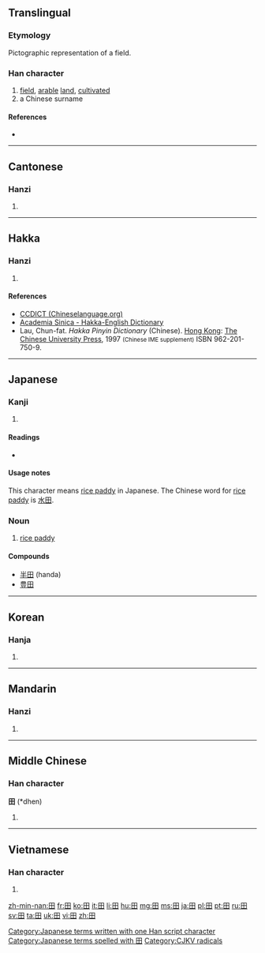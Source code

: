 ==Translingual==
{{stroke order|strokes=5}}
{{stroke order|strokes=5|type=jbw}}
{{stroke order|type=animate}}
{{stroke order|type=janimate}}

===Etymology===
Pictographic representation of a field.

===Han character===
{{Han char|rn=102|rad=田|as=00|sn=5|four=6040<sub>0</sub>|canj=田 (W)|ids=⿴[[囗]][[十]]}}

# [[field]], [[arable]] [[land]], [[cultivated]]
# a Chinese surname

====References====
* {{Han ref|kx=0756.110|dkj=21723|dj=1167.010|hdz=42524.010|uh=7530|ud=30000|bh=A5D0|bd=42448}}

----

==Cantonese==

===Hanzi===
{{yue-hanzi|jyut=|y=tin4}}

# {{defn|lang=yue|sort=田00}}

----

==Hakka==

===Hanzi===
{{hak-hanzi|poj=thîen|gd=t'ien<sup>2</sup>; t'en<sup>2</sup> [Bao'an, Dongguan]|hpy=tian2}}

# {{defn|lang=hak|sort=田00}}

====References====
*[http://www.chinalanguage.com/dictionaries/?mode=view&view=chardict&query=%E7%94%B0 CCDICT (Chineselanguage.org)]
*[http://minhakka.ling.sinica.edu.tw/bkg/hakyin/search.php?DETAIL=1&LIMIT=id=44727&dbname=su_tian_1&graph=2 Academia Sinica - Hakka-English Dictionary]
*Lau, Chun-fat. ''Hakka Pinyin Dictionary'' (Chinese). [[Hong Kong]]: [[w:Chinese University of Hong Kong|The Chinese University Press]], 1997 <small>(Chinese IME supplement)</small> ISBN 962-201-750-9.

----

==Japanese==

===Kanji===
{{ja-kanji|grade=1|rs=田00}}

# {{defn|lang=ja|sort=田00}}

====Readings====
* {{ja-readings|goon=[[でん]] (den)
|kanon=[[てん]] (ten)
|kun=[[た]] (ta)
|nanori=[[だ]] (da)}}

====Usage notes====
This character means [[rice paddy]] in Japanese. The Chinese word for [[rice paddy]] is [[水田]].

===Noun===
{{ja-noun|k|hira=た|rom=ta}}

# [[rice paddy]]

====Compounds====
* [[半田]] (handa)
* [[豊田]]

[[Category:Japanese terms written with one Han script character]]
[[Category:Japanese terms spelled with 田]]
----

==Korean==

===Hanja===
{{ko-hanja|hangeul=전|eumhun=밭|rv=jeon|mr=chŏn|y=cen}}

# {{defn|lang=ko|sort=田00}}

----

==Mandarin==

===Hanzi===
{{cmn-hanzi|pin=[[tián]] ([[tian2]]), [[yāo]] ([[yao1]])|wg=t'ien<sup>2</sup>, yao<sup>1</sup>}}

# {{defn|lang=cmn|sort=田00}}

----

==Middle Chinese==

===Han character===
'''田''' (*dhen)<!--asterisk signifies that this is a reconstructed pronunciation-->

# {{defn|lang=zhx-mid|sort=田00}}

----

==Vietnamese==

===Han character===
{{vi-hantu|[[điền]], [[ruộng]]|rs=田00}}

# {{defn|lang=vi|sort=田00}}

[[Category:CJKV radicals]]

[[zh-min-nan:田]]
[[fr:田]]
[[ko:田]]
[[it:田]]
[[li:田]]
[[hu:田]]
[[mg:田]]
[[ms:田]]
[[ja:田]]
[[pl:田]]
[[pt:田]]
[[ru:田]]
[[sv:田]]
[[ta:田]]
[[uk:田]]
[[vi:田]]
[[zh:田]]